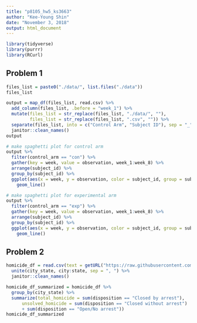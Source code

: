 ```yaml
---
title: "p8105_hw5_ks3663"
author: "Kee-Young Shin"
date: "November 3, 2018"
output: html_document
---
```


```r
library(tidyverse)
library(purrr)
library(RCurl)

```

## Problem 1
```r

files_list = paste0("./data/", list.files("./data"))
files_list

output = map_df(files_list, read.csv) %>% 
  add_column(files_list, .before = "week_1") %>% 
  mutate(files_list = str_replace(files_list, "./data/", ""),
         files_list = str_replace(files_list, ".csv", "")) %>% 
  separate(files_list, into = c("Control Arm", "Subject ID"), sep = "_") %>% 
  janitor::clean_names()
output

```

```r

# make spaghetti plot for control arm
output %>% 
  filter(control_arm == "con") %>% 
  gather(key = week, value = observation, week_1:week_8) %>% 
  arrange(subject_id) %>% 
  group_by(subject_id) %>% 
  ggplot(aes(x = week, y = observation, color = subject_id, group = subject_id)) + 
    geom_line()

# make spaghetti plot for experimental arm
output %>% 
  filter(control_arm == "exp") %>% 
  gather(key = week, value = observation, week_1:week_8) %>% 
  arrange(subject_id) %>% 
  group_by(subject_id) %>% 
  ggplot(aes(x = week, y = observation, color = subject_id, group = subject_id)) + 
    geom_line()
```

## Problem 2
```r
homicide_df = read.csv(text = getURL("https://raw.githubusercontent.com/washingtonpost/data-homicides/master/homicide-data.csv")) %>% 
  unite(city_state, city:state, sep = ", ") %>% 
  janitor::clean_names()

homicide_df_summarized = homicide_df %>% 
  group_by(city_state) %>% 
  summarize(total_homicide = sum(disposition == "Closed by arrest"),
      unsolved_homicide = sum(disposition == "Closed without arrest") 
      + sum(disposition == "Open/No arrest"))
homicide_df_summarized
```

```r


```

